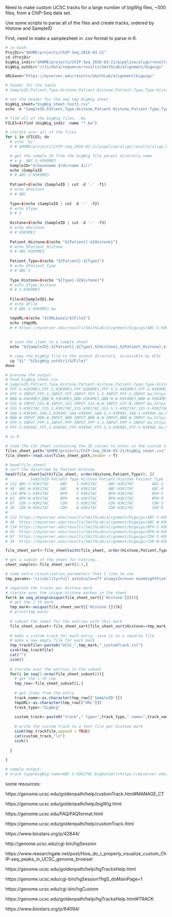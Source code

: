Need to make custom UCSC tracks for a large number of bigWig files, ~500 files, from a ChIP-Seq data set.

Use some scripts to parse all of the files and create tracks, ordered by Histone and SampleID

First, need to make a samplesheet in .csv format to parse in R. 

```r
# in bash:
ProjDir="$HOME/projects/ChIP-Seq_2016-03-21"
cd $ProjDir
bigWig_indir="$HOME/projects/ChIP-Seq_2016-03-21/pipeline/align/results"
bigWig_outdir="/ifs/data/sequence/results/SmithLab/alignment/bigwigs"

URLbase="https://myserver.edu/results/SmithLab/alignment/bigwigs"

# header for the table
# SampleID,Patient,Type,Histone,Patient-Histone,Patient-Type,Type-Histone,File,URL

# set the header for the new tmp BigWig sheet
bigWig_sheet="bigWig_sheet-test1.csv"
echo -e "SampleID,Patient,Type,Histone,Patient-Histone,Patient-Type,Type-Histone,File,URL" > $bigWig_sheet

# find all of the bigWig files, .bw
FILES=$(find $bigWig_indir -name "*.bw")

# iterate over all of the files
for i in $FILES; do 
  # echo "$i"
  # # $HOME/projects/ChIP-Seq_2016-03-21/pipeline/align/results/align.by_sample.bowtie2/ABC-S-H3K9ME3/track.bw

  # get the sample ID from the bigWig file parent directory name
  # e.g. ABC-S-H3K9ME3
  SampleID="$(basename $(dirname $i))"
  echo $SampleID
  # # ABC-S-H3K9ME3
  
  Patient=$(echo $SampleID | cut -d '-' -f1)
  # echo $Patient
  # # ABC
  
  Type=$(echo $SampleID | cut -d '-' -f2)
  # echo $Type
  # # S
  
  Histone=$(echo $SampleID | cut -d '-' -f3)
  # echo $Histone
  # # H3K9ME3
  
  Patient_Histone=$(echo "${Patient}-${Histone}")
  # echo $Patient_Histone
  # # ABC-H3K9ME3
  
  Patient_Type=$(echo "${Patient}-${Type}")
  # echo $Patient_Type
  # # ABC-S
  
  Type_Histone=$(echo "${Type}-${Histone}")
  # echo $Type_Histone
  # # S-H3K9ME3
  
  File=${SampleID}.bw
  # echo $File
  # # ABC-S-H3K9ME3.bw

  tmpURL=$(echo "${URLbase}/${File}")
  echo $tmpURL
  # # https://myserver.edu/results/SmithLab/alignment/bigwigs/ABC-S-H3K9ME3.bw
  
  
  # save the items to a sample sheet
  echo "${SampleID},${Patient},${Type},${Histone},${Patient_Histone},${Patient_Type},${Type_Histone},${File},${tmpURL}" >> $bigWig_sheet

  # copy the bigWig file to the output directory, accessible by UCSC
  cp "$i" "${bigWig_outdir}/${File}"
done

# preview the output
# head bigWig_sheet.csv
# SampleID,Patient,Type,Histone,Patient-Histone,Patient-Type,Type-Histone,File,URL
# FFF-S-H3K9ME3,FFF,S,H3K9ME3,FFF-H3K9ME3,FFF-S,S-H3K9ME3,FFF-S-H3K9ME3.bw,https://myserver.edu/results/SmithLab/alignment/bigwigs/FFF-S-H3K9ME3.bw
# FFF-S-INPUT,FFF,S,INPUT,FFF-INPUT,FFF-S,S-INPUT,FFF-S-INPUT.bw,https://myserver.edu/results/SmithLab/alignment/bigwigs/FFF-S-INPUT.bw
# BBB-W-H3K4ME3,BBB,W,H3K4ME3,BBB-H3K4ME3,BBB-W,W-H3K4ME3,BBB-W-H3K4ME3.bw,https://myserver.edu/results/SmithLab/alignment/bigwigs/BBB-W-H3K4ME3.bw
# SSS-W-INPUT,SSS,W,INPUT,SSS-INPUT,SSS-W,W-INPUT,SSS-W-INPUT.bw,https://myserver.edu/results/SmithLab/alignment/bigwigs/SSS-W-INPUT.bw
# SSS-S-H3K27AC,SSS,S,H3K27AC,SSS-H3K27AC,SSS-S,S-H3K27AC,SSS-S-H3K27AC.bw,https://myserver.edu/results/SmithLab/alignment/bigwigs/SSS-S-H3K27AC.bw
# SAA-S-H3K9AC,SAA,S,H3K9AC,SAA-H3K9AC,SAA-S,S-H3K9AC,SAA-S-H3K9AC.bw,https://myserver.edu/results/SmithLab/alignment/bigwigs/SAA-S-H3K9AC.bw
# BBB-W-INPUT,BBB,W,INPUT,BBB-INPUT,BBB-W,W-INPUT,BBB-W-INPUT.bw,https://myserver.edu/results/SmithLab/alignment/bigwigs/BBB-W-INPUT.bw
# PPP-S-INPUT,PPP,S,INPUT,PPP-INPUT,PPP-S,S-INPUT,PPP-S-INPUT.bw,https://myserver.edu/results/SmithLab/alignment/bigwigs/PPP-S-INPUT.bw
# FFF-S-H3K9AC,FFF,S,H3K9AC,FFF-H3K9AC,FFF-S,S-H3K9AC,FFF-S-H3K9AC.bw,https://myserver.edu/results/SmithLab/alignment/bigwigs/FFF-S-H3K9AC.bw

```

```r
# in R

# load the CSV sheet containing the ID values to enter in the custom track
files_sheet_path="$HOME/projects/ChIP-Seq_2016-03-21/bigWig_sheet.csv"
file_sheet<-read.csv(files_sheet_path,header = T)

# head(file_sheet)
# sort the dataframe by Patient.Histone
head(file_sheet[with(file_sheet, order(Histone,Patient,Type)), ])
#          SampleID Patient Type Histone Patient.Histone Patient.Type Type.Histone             File
# 122 ABC-S-H3K27AC     ABC    S H3K27AC     ABC-H3K27AC        ABC-S    S-H3K27AC ABC-S-H3K27AC.bw
# 40  ABC-W-H3K27AC     ABC    W H3K27AC     ABC-H3K27AC        ABC-R    R-H3K27AC ABC-W-H3K27AC.bw
# 134 BPH-S-H3K27AC     BPH    S H3K27AC     BPH-H3K27AC        BPH-S    S-H3K27AC BPH-S-H3K27AC.bw
# 65  BPH-W-H3K27AC     BPH    W H3K27AC     BPH-H3K27AC        BPH-R    R-H3K27AC BPH-W-H3K27AC.bw
# 87  CDK-S-H3K27AC     CDK    S H3K27AC     CDK-H3K27AC        CDK-S    S-H3K27AC CDK-S-H3K27AC.bw
# 38  CDK-W-H3K27AC     CDK    W H3K27AC     CDK-H3K27AC        CDK-R    R-H3K27AC CDK-W-H3K27AC.bw
#                                                                                                               URL
# 122 https://myserver.edu/results/SmithLab/alignment/bigwigs/ABC-S-H3K27AC.bw
# 40  https://myserver.edu/results/SmithLab/alignment/bigwigs/ABC-W-H3K27AC.bw
# 134 https://myserver.edu/results/SmithLab/alignment/bigwigs/BPH-S-H3K27AC.bw
# 65  https://myserver.edu/results/SmithLab/alignment/bigwigs/BPH-W-H3K27AC.bw
# 87  https://myserver.edu/results/SmithLab/alignment/bigwigs/CDK-S-H3K27AC.bw
# 38  https://myserver.edu/results/SmithLab/alignment/bigwigs/CDK-W-H3K27AC.bw

file_sheet_sort<-file_sheet[with(file_sheet, order(Histone,Patient,Type)), ]

# get a subset of the sheet for testing..
sheet_sample1<-file_sheet_sort[1:3,]

# some extra visualization parameters that I like to use
tmp_params<-"visibility=full autoScale=off alwaysZero=on maxHeightPixels=100 graphType=bar viewLimits=0:0.3"

# separate the tracks per Histone mark
# iterate over the unique histone markes in the sheet
for(k in seq_along(unique(file_sheet_sort[['Histone']]))){
  # get the i'th mark
  tmp_mark<-unique(file_sheet_sort[['Histone']])[k]
  # print(tmp_mark)
  
  # subset the sheet for the entries with this mark
  file_sheet_subset<-file_sheet_sort[file_sheet_sort$Histone==tmp_mark,]
  
  # make a custom track for each entry, save it to a separte file
  # make a new empty file for each mark
  tmp_trackfile<-paste0("UCSC_",tmp_mark,"_customTrack.txt")
  sink(tmp_trackfile)
  cat("")
  sink()
  
  # iterate over the entries in the subset
  for(i in seq(1:nrow(file_sheet_subset))){
    # get the i'th row
    tmp_row<-file_sheet_subset[i,]
    
    # get items from the entry
    track_name<-as.character(tmp_row[['SampleID']])
    tmpURL<-as.character(tmp_row[["URL"]])
    track_type<-"bigWig"
    
    custom_track<-paste0("track"," type=",track_type," name=",track_name," bigDataUrl=",tmpURL," ",tmp_params) 
    
    # write the custom track to a text file per histone mark
    sink(tmp_trackfile,append = TRUE)
    cat(custom_track,"\n")
    sink()
    
  }
  
}

# sample output: 
# track type=bigWig name=ABC-S-H3K27AC bigDataUrl=https://myserver.edu/results/SmithLab/alignment/bigwigs/ABC-S-H3K27AC.bw visibility=full autoScale=off alwaysZero=on maxHeightPixels=100 graphType=bar viewLimits=0:0.3 

```


some resources:

https://genome.ucsc.edu/goldenpath/help/customTrack.html#MANAGE_CT

https://genome.ucsc.edu/goldenpath/help/bigWig.html

https://genome.ucsc.edu/FAQ/FAQformat.html

https://genome.ucsc.edu/goldenpath/help/customTrack.html

https://www.biostars.org/p/42844/

http://genome.ucsc.edu/cgi-bin/hgSession

https://www.researchgate.net/post/How_do_I_properly_visualize_custom_ChIP-seq_peaks_in_UCSC_genome_browser

https://genome.ucsc.edu/goldenpath/help/hgTracksHelp.html

https://genome.ucsc.edu/cgi-bin/hgSession?hgS_doMainPage=1

https://genome.ucsc.edu/cgi-bin/hgCustom

https://genome.ucsc.edu/goldenpath/help/hgTracksHelp.html#TRACK

https://www.biostars.org/p/64094/
